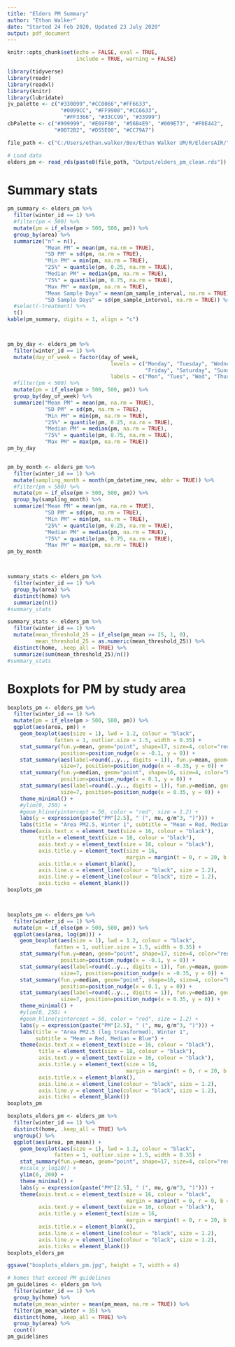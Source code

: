 ```yaml
---
title: "Elders PM Summary"
author: "Ethan Walker"
date: "Started 24 Feb 2020, Updated 23 July 2020"
output: pdf_document
---
```


```r
knitr::opts_chunk$set(echo = FALSE, eval = TRUE, 
                      include = TRUE, warning = FALSE)
```

```r
library(tidyverse)
library(readr)
library(readxl)
library(knitr)
library(lubridate)
jv_palette <- c("#330099","#CC0066","#FF6633", 
                 "#0099CC", "#FF9900","#CC6633",
                  "#FF3366", "#33CC99", "#33999")
cbPalette <- c("#999999", "#E69F00", "#56B4E9", "#009E73", "#F0E442", 
               "#0072B2", "#D55E00", "#CC79A7")
```

```r
file_path <- c("C:/Users/ethan.walker/Box/Ethan Walker UM/R/EldersAIR/")

# Load data
elders_pm <- read_rds(paste0(file_path, "Output/elders_pm_clean.rds")) 
```

# Summary stats
```r
pm_summary <- elders_pm %>% 
  filter(winter_id == 1) %>% 
  #filter(pm < 500) %>% 
  mutate(pm = if_else(pm > 500, 500, pm)) %>% 
  group_by(area) %>% 
  summarize("n" = n(),
            "Mean PM" = mean(pm, na.rm = TRUE), 
            "SD PM" = sd(pm, na.rm = TRUE),
            "Min PM" = min(pm, na.rm = TRUE), 
            "25%" = quantile(pm, 0.25, na.rm = TRUE),
            "Median PM" = median(pm, na.rm = TRUE),
            "75%" = quantile(pm, 0.75, na.rm = TRUE),
            "Max PM" = max(pm, na.rm = TRUE),
            "Mean Sample Days" = mean(pm_sample_interval, na.rm = TRUE),
            "SD Sample Days" = sd(pm_sample_interval, na.rm = TRUE)) %>% 
  #select(-treatment) %>% 
  t() 
kable(pm_summary, digits = 1, align = "c")



pm_by_day <- elders_pm %>% 
  filter(winter_id == 1) %>% 
  mutate(day_of_week = factor(day_of_week,
                                 levels = c("Monday", "Tuesday", "Wednesday", "Thursday",
                                            "Friday", "Saturday", "Sunday"),
                                 labels = c("Mon", "Tues", "Wed", "Thur", "Fri", "Sat", "Sun"))) %>% 
  #filter(pm < 500) %>% 
  mutate(pm = if_else(pm > 500, 500, pm)) %>% 
  group_by(day_of_week) %>% 
  summarize("Mean PM" = mean(pm, na.rm = TRUE), 
            "SD PM" = sd(pm, na.rm = TRUE),
            "Min PM" = min(pm, na.rm = TRUE), 
            "25%" = quantile(pm, 0.25, na.rm = TRUE),
            "Median PM" = median(pm, na.rm = TRUE),
            "75%" = quantile(pm, 0.75, na.rm = TRUE),
            "Max PM" = max(pm, na.rm = TRUE))
pm_by_day


pm_by_month <- elders_pm %>% 
  filter(winter_id == 1) %>% 
  mutate(sampling_month = month(pm_datetime_new, abbr = TRUE)) %>%
  #filter(pm < 500) %>% 
  mutate(pm = if_else(pm > 500, 500, pm)) %>% 
  group_by(sampling_month) %>% 
  summarize("Mean PM" = mean(pm, na.rm = TRUE), 
            "SD PM" = sd(pm, na.rm = TRUE),
            "Min PM" = min(pm, na.rm = TRUE), 
            "25%" = quantile(pm, 0.25, na.rm = TRUE),
            "Median PM" = median(pm, na.rm = TRUE),
            "75%" = quantile(pm, 0.75, na.rm = TRUE),
            "Max PM" = max(pm, na.rm = TRUE))
pm_by_month



summary_stats <- elders_pm %>% 
  filter(winter_id == 1) %>% 
  group_by(area) %>% 
  distinct(home) %>% 
  summarize(n())
#summary_stats

summary_stats <- elders_pm %>% 
  filter(winter_id == 1) %>% 
  mutate(mean_threshold_25 = if_else(pm_mean >= 25, 1, 0),
         mean_threshold_25 = as.numeric(mean_threshold_25)) %>% 
  distinct(home, .keep_all = TRUE) %>% 
  summarize(sum(mean_threshold_25)/n())
#summary_stats
```


# Boxplots for PM by study area
```r
boxplots_pm <- elders_pm %>% 
  filter(winter_id == 1) %>% 
  mutate(pm = if_else(pm > 500, 500, pm)) %>% 
  ggplot(aes(area, pm)) +
    geom_boxplot(aes(size = 1), lwd = 1.2, colour = "black", 
               fatten = 1, outlier.size = 1.5, width = 0.35) +
    stat_summary(fun.y=mean, geom="point", shape=17, size=4, color="red",
                 position=position_nudge(x = -0.1, y = 0)) +
    stat_summary(aes(label=round(..y.., digits = 1)), fun.y=mean, geom="text", 
                 size=7, position=position_nudge(x = -0.35, y = 0)) +
    stat_summary(fun.y=median, geom="point", shape=16, size=4, color="blue",
                 position=position_nudge(x = 0.1, y = 0)) +
    stat_summary(aes(label=round(..y.., digits = 1)), fun.y=median, geom="text", 
                 size=7, position=position_nudge(x = 0.35, y = 0)) +
    theme_minimal() +
    #ylim(0, 250) +
    #geom_hline(yintercept = 50, color = "red", size = 1.2) +
    labs(y = expression(paste("PM"[2.5], " (", mu, g/m^3, ")"))) +
    labs(title = "Area PM2.5, Winter 1", subtitle = "Mean = Red, Median = Blue") +
    theme(axis.text.x = element_text(size = 16, colour = "black"),
          title = element_text(size = 18, colour = "black"),
          axis.text.y = element_text(size = 16, colour = "black"),
          axis.title.y = element_text(size = 16,
                                      margin = margin(t = 0, r = 20, b = 0, l = 0)),
          axis.title.x = element_blank(),
          axis.line.x = element_line(colour = "black", size = 1.2), 
          axis.line.y = element_line(colour = "black", size = 1.2), 
          axis.ticks = element_blank())
boxplots_pm



boxplots_pm <- elders_pm %>% 
  filter(winter_id == 1) %>% 
  mutate(pm = if_else(pm > 500, 500, pm)) %>% 
  ggplot(aes(area, log(pm))) +
    geom_boxplot(aes(size = 1), lwd = 1.2, colour = "black", 
               fatten = 1, outlier.size = 1.5, width = 0.35) +
    stat_summary(fun.y=mean, geom="point", shape=17, size=4, color="red",
                 position=position_nudge(x = -0.1, y = 0)) +
    stat_summary(aes(label=round(..y.., digits = 1)), fun.y=mean, geom="text", 
                 size=7, position=position_nudge(x = -0.35, y = 0)) +
    stat_summary(fun.y=median, geom="point", shape=16, size=4, color="blue",
                 position=position_nudge(x = 0.1, y = 0)) +
    stat_summary(aes(label=round(..y.., digits = 1)), fun.y=median, geom="text", 
                 size=7, position=position_nudge(x = 0.35, y = 0)) +
    theme_minimal() +
    #ylim(0, 250) +
    #geom_hline(yintercept = 50, color = "red", size = 1.2) +
    labs(y = expression(paste("PM"[2.5], " (", mu, g/m^3, ")"))) +
    labs(title = "Area PM2.5 (log transformed), Winter 1",
         subtitle = "Mean = Red, Median = Blue") +
    theme(axis.text.x = element_text(size = 16, colour = "black"),
          title = element_text(size = 18, colour = "black"),
          axis.text.y = element_text(size = 16, colour = "black"),
          axis.title.y = element_text(size = 16,
                                      margin = margin(t = 0, r = 20, b = 0, l = 0)),
          axis.title.x = element_blank(),
          axis.line.x = element_line(colour = "black", size = 1.2), 
          axis.line.y = element_line(colour = "black", size = 1.2), 
          axis.ticks = element_blank())
boxplots_pm
```

\pagebreak  

```r
boxplots_elders_pm <- elders_pm %>% 
  filter(winter_id == 1) %>% 
  distinct(home, .keep_all = TRUE) %>% 
  ungroup() %>% 
  ggplot(aes(area, pm_mean)) +
    geom_boxplot(aes(size = 1), lwd = 1.2, colour = "black", 
               fatten = 1, outlier.size = 1.5, width = 0.35) +
    stat_summary(fun.y=mean, geom="point", shape=17, size=4, color="red") +
    #scale_y_log10() +
    ylim(0, 200) +
    theme_minimal() +
    labs(y = expression(paste("PM"[2.5], " (", mu, g/m^3, ")"))) +
    theme(axis.text.x = element_text(size = 16, colour = "black",
                                      margin = margin(t = 0, r = 0, b = 30, l = 0)),
          axis.text.y = element_text(size = 16, colour = "black"),
          axis.title.y = element_text(size = 16,
                                      margin = margin(t = 0, r = 20, b = 0, l = 0)),
          axis.title.x = element_blank(),
          axis.line.x = element_line(colour = "black", size = 1.2), 
          axis.line.y = element_line(colour = "black", size = 1.2), 
          axis.ticks = element_blank())
boxplots_elders_pm

ggsave("boxplots_elders_pm.jpg", height = 7, width = 4)
```


```r
# homes that exceed PM guidelines
pm_guidelines <- elders_pm %>% 
  filter(winter_id == 1) %>% 
  group_by(home) %>% 
  mutate(pm_mean_winter = mean(pm_mean, na.rm = TRUE)) %>% 
  filter(pm_mean_winter > 35) %>% 
  distinct(home, .keep_all = TRUE) %>% 
  group_by(area) %>% 
  count()
pm_guidelines
```

